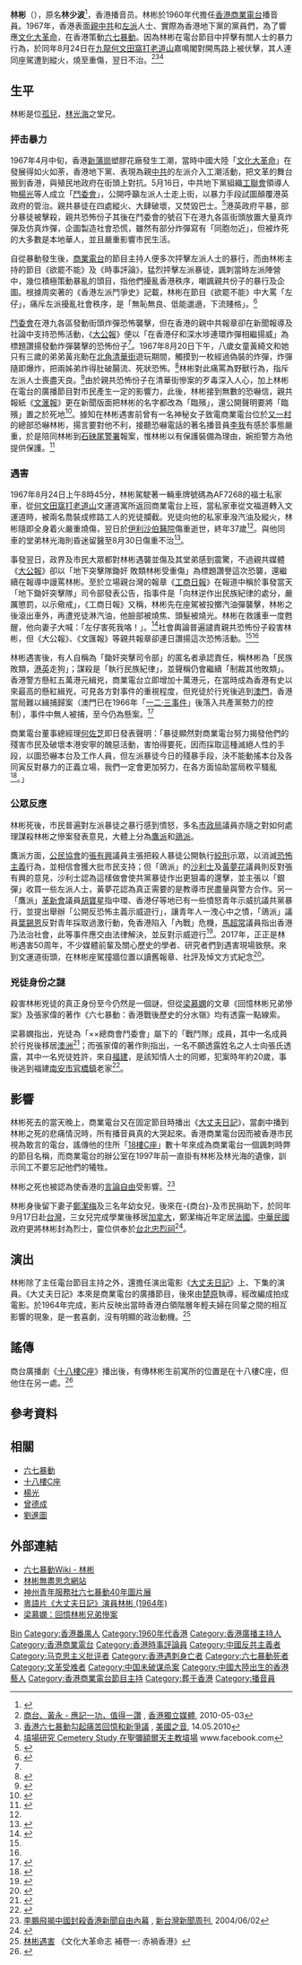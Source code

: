 {{Otheruses|林彬}}
{{Infobox Biography
| subject_name   = 林彬 
| image_name     = LinBin.jpg
| image_size     = 250px
| image_caption  = 林彬
| date_of_birth  = {{birth date|1929|9|24}}
| date_of_death ={{Death date and age|1967|8|25|1929|9|24}}
| place_of_birth = {{ROC-1928}}[[廣東省_(中華民國)|廣東省]][[廣州市_(中華民國)|廣州市]]
| place_of_death = {{HKG-1959}}[[九龍|九龍]][[京士柏|京士柏]][[伊利沙伯醫院|伊利沙伯醫院]]<ref name="mpweekly.com">{{cite web|url=https://www.mpweekly.com/culture/%e5%85%ad%e4%b8%83%e6%9a%b4%e5%8b%95-%e6%8a%97%e7%88%ad-%e6%ad%b7%e5%8f%b2-21851|title=回到1967大撕裂的時代|date=2017-02-02|website=明周文化|access-date=2019-07-29|archive-date=2021-02-03|archive-url=https://web.archive.org/web/20210203171920/https://www.mpweekly.com/culture/%E5%85%AD%E4%B8%83%E6%9A%B4%E5%8B%95-%E6%8A%97%E7%88%AD-%E6%AD%B7%E5%8F%B2-21851|dead-url=no}}</ref>
| occupation     = [[香港商業電台|香港商業電台]]播音員
}}

'''林彬'''（{{bd|1929年|9月24日|1967年|8月25日|catIdx=L林}}），原名'''林少波'''<ref>{{cite web|url=http://www.dimcook.com/ahsio/blog/5088604/跑馬地天主教墳場與林彬|title=跑馬地天主教墳場與林彬|website=www.dimcook.com|access-date=2014-03-15|archive-date=2020-08-14|archive-url=https://web.archive.org/web/20200814090217/https://www.dimcook.com/ahsio/blog/5088604/%e8%b7%91%e9%a6%ac%e5%9c%b0%e5%a4%a9%e4%b8%bb%e6%95%99%e5%a2%b3%e5%a0%b4%e8%88%87%e6%9e%97%e5%bd%ac|dead-url=yes}}</ref>，香港播音员。林彬於1960年代擔任[[香港商業電台|香港商業電台]]播音員。1967年，香港表面[[親中共|親中共]]和[[左派|左派]]人士、實際為香港地下黨的黨員們，為了響應[[文化大革命|文化大革命]]，在香港策動[[六七暴動|六七暴動]]。因為林彬在電台節目中抨擊有關人士的暴力行為，於同年8月24日在[[九龍|九龍]][[何文田|何文田]][[窩打老道山|窩打老道山]]嘉鳴閣對開馬路上被伏擊，其人連同座駕遭到縱火，燒至重傷，翌日不治。<ref>[http://www.inmediahk.net/node/1006870 商台、黃永 - 應記一功，值得一讚] {{Wayback|url=http://www.inmediahk.net/node/1006870 |date=20200514180922 }}, [[香港獨立媒體|香港獨立媒體]], 2010-05-03</ref><ref>[http://www.voachinese.com/content/article-20100514-riots-stirs-fresh-memory-controversy-hongkong-93764699/476300.html 香港六七暴動勾起痛苦回憶和新爭議] {{Wayback|url=http://www.voachinese.com/content/article-20100514-riots-stirs-fresh-memory-controversy-hongkong-93764699/476300.html |date=20160430080752 }}, [[美國之音|美國之音]], 14.05.2010</ref><ref>[https://m.facebook.com/story.php?story_fbid=445856005977775&id=245578639338847/ 墳場研究 Cemetery Study 在聖彌額爾天主教墳場] {{Wayback|url=https://m.facebook.com/story.php?story_fbid=445856005977775&id=245578639338847%2F |date=20210606185325 }} www.facebook.com</ref>

== 生平 ==
林彬是位[[孤兒|孤兒]]，[[林光海|林光海]]之堂兄。

=== 抨击暴力 ===
{{seealso|六七暴動}}
1967年4月中旬，香港[[新蒲崗|新蒲崗]]塑膠花廠發生工潮，當時中國大陸「[[文化大革命|文化大革命]]」在發展得如火如荼，香港地下黨、表現為親[[中共|中共]]的左派介入工潮活動，把文革的舞台搬到香港，與殖民地政府在街頭上對抗。5月16日，中共地下黨組織[[工聯會|工聯會]]領導人物[[楊光_(鬥委會)|楊光]]等人成立「[[鬥委會|鬥委會]]」，公開呼籲左派人士走上街，以暴力手段試圖顛覆港英政府的管治。親共暴徒在四處縱火、大肆破壞，又焚毀巴士。<ref name="六七暴動暴徒無差別攻擊平民">{{cite web |title=【六七暴動】暴徒的特徵 — 無差別攻擊平民 |url=https://www.wetoasthk.com/%e5%85%ad%e4%b8%83%e6%9a%b4%e5%be%92/ |accessdate=2021-10-09 |archiveurl=https://web.archive.org/web/20200608041132/https://www.wetoasthk.com/%E5%85%AD%E4%B8%83%E6%9A%B4%E5%BE%92/ |archivedate=2020-06-08 |deadurl=no }}</ref>港英政府平暴，部分暴徒被擊殺，親共恐怖份子其後在鬥委會的號召下在港九各區街頭放置大量真炸彈及仿真炸彈，企圖製造社會恐慌，雖然有部分炸彈寫有「同胞勿近」，但被炸死的大多數是本地華人，並且嚴重影響市民生活。

自從暴動發生後，[[商業電台|商業電台]]的節目主持人便多次抨擊左派人士的暴行，而由林彬主持的節目《欲罷不能》及《時事評論》，猛烈抨擊左派暴徒，諷刺當時左派陣營中，幾位積極策動暴亂的頭目，指他們擾亂香港秩序，嘲諷親共份子的暴行及企圖。根據周奕著的《香港左派鬥爭史》記載，林彬在節目《欲罷不能》中大罵「左仔」，痛斥左派擾亂社會秩序，是「無恥無良、低能邋遢，下流賤格」。<ref>{{cite news|url=http://hk.apple.nextmedia.com/template/apple/art_main.php?iss_id=20100430&sec_id=4104&subsec=11866&art_id=13981746|title=民建聯買時段掀大風波 名嘴潘小濤哭商台對不起林彬|publisher=蘋果日報|date=2010年4月30日 |archiveurl=https://web.archive.org/web/20150403171041/http://hk.apple.nextmedia.com/news/art/20100430/13981746 |archivedate=2015-04-03 |deadurl=yes }}</ref>

[[鬥委會|鬥委會]]在港九各區發動街頭炸彈恐怖襲擊，但在香港的親中共報章卻在新聞報導及社論中支持恐怖活動，《[[大公報|大公報]]》便以「在香港仔和深水埗連環炸彈相繼揚威」為標題讚揚發動炸彈襲擊的恐怖份子<ref name="慘絕人寰的八月"/>。1967年8月20日下午，八歲女童黃綺文和她只有三歲的弟弟黃兆勳在[[清華街_(香港)|北角清華街]]遊玩期間，觸摸到一枚經過偽裝的炸彈，炸彈隨即爆炸，把兩姊弟炸得肚破腸流、死狀恐怖。<ref name="慘絕人寰的八月">{{cite news |title=67 暴動 慘絕人寰的八月 |url=https://www.hkcnews.com/article/3673/%E5%85%AD%E4%B8%83%E6%9A%B4%E5%8B%95-%E6%9E%97%E5%BD%AC-3673/67-%E6%9A%B4%E5%8B%95-%E6%85%98%E7%B5%95%E4%BA%BA%E5%AF%B0%E7%9A%84%E5%85%AB%E6%9C%88 |accessdate=2021-10-01 |work=眾新聞 |date=2017-05-03 |archiveurl=https://web.archive.org/web/20191009163243/https://www.hkcnews.com/article/3673/%E5%85%AD%E4%B8%83%E6%9A%B4%E5%8B%95-%E6%9E%97%E5%BD%AC-3673/67-%E6%9A%B4%E5%8B%95-%E6%85%98%E7%B5%95%E4%BA%BA%E5%AF%B0%E7%9A%84%E5%85%AB%E6%9C%88 |archivedate=2019-10-09 |deadurl=no }}</ref>林彬對此痛罵為野獸行為，指斥左派人士喪盡天良。<ref name="林彬遇害51周年祭（上）">{{cite news |title=悼林彬，驚嘆自己險被炸死──林彬遇害51周年祭（上） |url=https://www.hkcnews.com/article/14543/%E6%9E%97%E5%BD%AC-%E6%B6%88%E5%A4%B1%E7%9A%84%E6%AA%94%E6%A1%88-%E5%85%AD%E4%B8%83%E6%9A%B4%E5%8B%95-14544/%E6%82%BC%E6%9E%97%E5%BD%AC%EF%BC%8C%E9%A9%9A%E5%98%86%E8%87%AA%E5%B7%B1%E9%9A%AA%E8%A2%AB%E7%82%B8%E6%AD%BB%E2%94%80%E2%94%80%E6%9E%97%E5%BD%AC%E9%81%87%E5%AE%B351%E5%91%A8%E5%B9%B4%E7%A5%AD%EF%BC%88%E4%B8%8A%EF%BC%89 |accessdate=2021-10-09 |work=眾新聞 |date=2018-08-24 |archiveurl=https://web.archive.org/web/20191009163300/https://www.hkcnews.com/article/14543/%E6%9E%97%E5%BD%AC-%E6%B6%88%E5%A4%B1%E7%9A%84%E6%AA%94%E6%A1%88-%E5%85%AD%E4%B8%83%E6%9A%B4%E5%8B%95-14544/%E6%82%BC%E6%9E%97%E5%BD%AC%EF%BC%8C%E9%A9%9A%E5%98%86%E8%87%AA%E5%B7%B1%E9%9A%AA%E8%A2%AB%E7%82%B8%E6%AD%BB%E2%94%80%E2%94%80%E6%9E%97%E5%BD%AC%E9%81%87%E5%AE%B351%E5%91%A8%E5%B9%B4%E7%A5%AD%EF%BC%88%E4%B8%8A%EF%BC%89 |archivedate=2019-10-09 |deadurl=no }}</ref>由於親共恐怖份子在清華街慘案的歹毒深入人心，加上林彬在電台的廣播節目對市民產生一定的影響力，此後，林彬接到無數的恐嚇信，親共報紙《[[文匯報_(香港)|文滙報]]》更在新聞版面把林彬的名字都改為「臨殯」，還公開聲明要將「臨殯」置之於死地<ref name="永遠的大丈夫">{{cite news |title=永遠的香港人大丈夫：林彬 |url=http://www.inmediahk.net/%E6%B0%B8%E9%81%A0%E7%9A%84%E9%A6%99%E6%B8%AF%E4%BA%BA%E5%A4%A7%E4%B8%88%E5%A4%AB%EF%BC%9A%E6%9E%97%E5%BD%AC |work=獨立媒體 |date=2013-08-25 |archive-date=2021-06-29 |archive-url=https://web.archive.org/web/20210629075442/http://www.inmediahk.net/%E6%B0%B8%E9%81%A0%E7%9A%84%E9%A6%99%E6%B8%AF%E4%BA%BA%E5%A4%A7%E4%B8%88%E5%A4%AB%EF%BC%9A%E6%9E%97%E5%BD%AC |dead-url=no }}</ref>。據知在林彬遇害前曾有一名神秘女子致電商業電台位於[[又一村|又一村]]的總部恐嚇林彬，揚言要對他不利，接聽恐嚇電話的著名播音員[[李我|李我]]有感於事態嚴重，於是陪同林彬到[[石硤尾警署|石硤尾警署]]報案，惟林彬以有保護裝備為理由，婉拒警方為他提供保護。<ref>{{cite book|url=http://www.huanghuagang.org/library/1967hongkong_12-7-07.html|title=1967:中共煽動香港暴動的罪行――紀念林彬遇害四十年|work=《黃花崗雜誌》|author=林偉棠|deadurl=yes|archiveurl=https://web.archive.org/web/20080306182617/http://www.huanghuagang.org/library/1967hongkong_12-7-07.html|archivedate=2008-03-06}}</ref>

=== 遇害 ===
1967年8月24日上午8時45分，林彬駕駛著一輛車牌號碼為AF7268的福士私家車，從[[何文田|何文田]][[窩打老道山|窩打老道山]]文運道寓所返回商業電台上班，當私家車從文福道轉入文運道時，被兩名喬裝成修路工人的兇徒攔截。兇徒向他的私家車潑汽油及縱火，林彬隨即全身着火嚴重燒傷，翌日於[[伊利沙伯醫院|伊利沙伯醫院]]傷重逝世，終年37歲<ref name="mpweekly.com"/>。與他同車的堂弟林光海則昏迷留醫至8月30日傷重不治<ref>{{cite web|url=http://www.youtube.com/watch?v=v37scgsFMPc|title=《由1967開始》 第一集、第二部分|author=電視廣播有限公司|access-date=2010-07-19|archive-date=2020-08-14|archive-url=https://web.archive.org/web/20200814090045/https://www.youtube.com/watch?v=v37scgsFMPc|dead-url=no}}</ref>。

事發翌日，政界及市民大眾都對林彬遇襲並傷及其堂弟感到震驚，不過親共媒體《[[大公報|大公報]]》卻以「地下突擊隊鋤奸 敗類林彬受重傷」為標題讚譽這次恐襲，還繼續在報導中謾罵林彬。至於立場親台灣的報章《[[工商日報|工商日報]]》在報道中稱於事發當天「地下鋤奸突擊隊」司令部發表公告，指事件是「向林逆作出民族紀律的處分，嚴厲懲罰，以示儆戒」，《工商日報》又稱，林彬先在座駕被投擲汽油彈襲擊，林彬之後滾出車外，再遭兇徒淋汽油，他臉部被燒焦、頭髮被燒光。林彬在救護車一度甦醒，他向妻子大喊：「左仔害死我咯！」。<ref>{{cite news|url=http://hk.apple.nextmedia.com/news/art/20100513/14024469 |title=死亡真相 林彬送院喊：左仔害死我 |publisher=蘋果日報 |date=2010-05-13 |archiveurl=https://web.archive.org/web/20141030210823/http://hk.apple.nextmedia.com/news/art/20100513/14024469 |archivedate=2014-10-30 |deadurl=yes }}</ref>社會輿論普遍譴責親共恐怖份子殺害林彬，但《大公報》、《文匯報》等親共報章卻連日讚揚這次恐怖活動。<ref name="六七暴動暴徒無差別攻擊平民"/><ref name="林彬遇害51周年祭（上）"/>

林彬遇害後，有人自稱為「鋤奸突擊司令部」的匿名者承認責任，稱林彬為「民族敗類，[[港英|港英]]走狗」；謀殺是「執行民族紀律」，並聲稱仍會繼續「制裁其他敗類」。香港警方懸紅五萬港元緝兇，商業電台立即增加十萬港元，在當時成為香港有史以來最高的懸紅緝兇，可見各方對事件的重視程度，但兇徒於行兇後逃到[[澳門|澳門]]，香港當局難以緝捕歸案（澳門已在1966年「[[一二·三事件|一二·三事件]]」後落入共產黨勢力的控制），事件中無人被捕，至今仍為懸案。<ref>{{cite book|url=http://www.ngensis.com/mad-ref/mad-2.htm|title=林彬遇害|work=《文化大革命志 補卷一: 赤禍香港》|access-date=2008-04-20|archive-url=https://web.archive.org/web/20080501020242/http://www.ngensis.com/mad-ref/mad-2.htm|archive-date=2008-05-01|dead-url=yes}}</ref>

商業電台董事總經理[[何佐芝|何佐芝]]即日發表聲明：「暴徒顯然對商業電台努力揭發他們的殘害市民及破壞本港安寧的醜惡活動，害怕得要死，因而採取這種滅絕人性的手段，以圖恐嚇本台及工作人員，但左派暴徒今日的殘暴手段，決不能動搖本台及各同寅反對暴力的正義立場，我們一定會更加努力，在各方面協助當局敉平騷亂<ref>{{cite book|author=張家偉|title=香港六七暴動內情|year=2000|publisher=太平洋世紀出版社|location=香港|isbn=9628274295|pages=103-105}}</ref>。」

=== 公眾反應 ===
林彬死後，市民普遍對左派暴徒之暴行感到憤怒，多名[[市政局_(香港)|市政局]]議員亦隨之對如何處理謀殺林彬之慘案發表意見，大體上分為[[鷹派|鷹派]]和[[鴿派|鴿派]]。

鷹派方面，[[香港公民協會|公民協會]]的[[張有興|張有興]]議員主張把殺人暴徒公開執行[[絞刑|絞刑]]示眾，以消滅[[恐怖主義|恐怖主義]]行為，並相信會獲大批市民支持；但「鴿派」的[[沙利士|沙利士]]及[[黃夢花|黃夢花]]議員則反對張有興的意見，沙利士認為這樣做會使共黨暴徒作出更狠毒的還擊，並主張以「銀彈」收買一些左派人士，黃夢花認為真正需要的是教導市民盡量與警方合作。另一「鷹派」[[香港革新會|革新會]]議員[[胡寶星|胡寶星]]指中環、香港仔等地已有一些憤怒青年示威抗議共黨暴行，並提出舉辦「公開反恐怖主義示威遊行」，讓青年人一洩心中之憤，「鴿派」議員[[葉錫恩|葉錫恩]]反對青年採取過激行動，免香港陷入「內戰」危機，[[馬超常|馬超常]]議員指出香港乃法治社會，此等事件應交由法律解決，並反對示威遊行<ref>{{cite web|url=http://1967riot.wordpress.com/2012/08/31/ksyp-19670831/|title=《工商日報》社論 1967年8月31日|access-date=2012年9月11日|archive-date=2021年2月3日|archive-url=https://web.archive.org/web/20210203171956/https://1967riot.wordpress.com/2012/08/31/ksyp-19670831/|dead-url=no}}</ref>。2017年，正正是林彬遇害50周年，不少媒體前輩及關心歷史的學者、研究者們到遇害現場致祭。來到文運道街頭，在林彬座駕撞牆位置以讀舊報章、社評及悼文方式紀念<ref> {{cite web|url=https://www.hkcnews.com/article/6406/%E6%B6%88%E5%A4%B1%E7%9A%84%E6%AA%94%E6%A1%88-%E5%85%AD%E4%B8%83%E6%9A%B4%E5%8B%95-%E6%9E%97%E5%BD%AC-6422/%E6%AD%B7%E5%8F%B2%E5%9C%A8%E9%80%99%E8%A3%A1%E6%B2%89%E6%80%9D-%E6%9E%97%E5%BD%AC%E9%81%87%E5%AE%B350%E5%91%A8%E5%B9%B4-|title=歷史在這裡沉思　林彬遇害50周年|publisher=[[眾新聞|眾新聞]]|date=2017-08-23|accessdate=2017-08-25 |archiveurl=https://web.archive.org/web/20170826120430/https://www.hkcnews.com/article/6406/%E6%B6%88%E5%A4%B1%E7%9A%84%E6%AA%94%E6%A1%88-%E5%85%AD%E4%B8%83%E6%9A%B4%E5%8B%95-%E6%9E%97%E5%BD%AC-6422/%E6%AD%B7%E5%8F%B2%E5%9C%A8%E9%80%99%E8%A3%A1%E6%B2%89%E6%80%9D-%E6%9E%97%E5%BD%AC%E9%81%87%E5%AE%B350%E5%91%A8%E5%B9%B4- |archivedate=2017-08-26 |deadurl=no }}</ref>。

=== 兇徒身份之謎 ===
殺害林彬兇徒的真正身份至今仍然是一個謎，但從[[梁慕嫻|梁慕嫻]]的文章《回憶林彬兄弟慘案》及張家偉的著作《六七暴動：香港戰後歷史的分水嶺》均有透露一點線索。

梁慕嫻指出，兇徒為「××總商會鬥委會」屬下的「戰鬥隊」成員，其中一名成員於行兇後移居[[澳洲|澳洲]]<ref>{{cite web|url=http://www.open.com.hk/content.php?id=203|title=回憶林彬兄弟慘案|website=www.open.com.hk|access-date=2011-12-27|archive-date=2021-02-03|archive-url=https://web.archive.org/web/20210203172027/http://www.open.com.hk/content.php?id=203|dead-url=no}}</ref>；而張家偉的著作則指出，一名不願透露姓名之人士向張氏透露，其中一名兇徒姓許，來自[[福建省|福建]]，是該知情人士的同鄉，犯案時年約20歲，事後逃到福建[[南安市|南安市]][[官桥镇_(南安市)|官橋鎮]]老家<ref>{{cite book|author=張家偉|title=六七暴動：香港戰後歷史的分水嶺|year=2012|publisher=香港大學出版社|location=香港|isbn=9789888083961|pages=282}}</ref>。

== 影響 ==
林彬死去的當天晚上，商業電台又在固定節目時播出《[[大丈夫日記_(廣播劇)|大丈夫日記]]》，當劇中播到林彬之死的悲痛情況時，所有播音員真的大哭起來。香港商業電台因而被香港市民視為敢言的電台，謠傳他的住所「[[十八樓C座|18樓C座]]」數十年來成為商業電台一個諷刺時弊的節目名稱，而商業電台的辦公室在1997年前一直掛有林彬及林光海的遺像，訓示同工不要忘記他們的犧牲。

林彬之死也被認為使香港的[[言論自由|言論自由]]受影響。<ref>[http://www.newtaiwan.com.tw/bulletinview.jsp?bulletinid=53526 李鵬飛揭中國封殺香港新聞自由內幕] {{webarchive|url=https://web.archive.org/web/20141006115814/http://www.newtaiwan.com.tw/bulletinview.jsp?bulletinid=53526 |date=2014-10-06 }}, [[新台灣新聞周刊|新台灣新聞周刊]], 2004/06/02</ref>

林彬身後留下妻子[[鄭潔梅|鄭潔梅]]及三名年幼女兒，後來在-{商台}-及市民捐助下，於同年9月17日赴[[台灣|台灣]]，三女兒完成學業後移居[[加拿大|加拿大]]，鄭潔梅近年定居[[法國|法國]]。[[中華民國|中華民國]]政府更將林彬封為烈士，靈位供奉於[[台北|台北]][[忠烈祠_(臺灣)|忠烈祠]]<ref>{{cite news|url=http://www.libertytimes.com.tw/2001/new/jul/9/today-int5.htm|title=平反文革暴動董建華膽大妄為？|publisher=《自由電子新聞網》|author=林保華|date=2001年7月9日|deadurl=yes|archiveurl=https://web.archive.org/web/20041211075051/http://www.libertytimes.com.tw/2001/new/jul/9/today-int5.htm|archivedate=2004年12月11日}}</ref>。

== 演出 ==
林彬除了主任電台節目主持之外，還擔任演出電影《[[大丈夫日記_(1964年電影)|大丈夫日記]]》上、下集的演員。《大丈夫日記》本來是商業電台的廣播節目，後來由[[楚原|楚原]]執導，經改編成拍成電影。於1964年完成，影片反映出當時香港白領階層年輕夫婦在同輩之間的相互影響的現象，是一套喜劇，沒有明顯的政治動機。<ref name = "赤禍香港">[http://www.ngensis.com/mad-ref/mad-2.htm 林彬遇害] {{Wayback|url=http://www.ngensis.com/mad-ref/mad-2.htm |date=20080501020242 }}《文化大革命志 補卷一: 赤禍香港》</ref>

== 謠傳 ==
商台廣播劇《[[十八樓C座|十八樓C座]]》播出後，有傳林彬生前寓所的位置是在十八樓C座，但他住在另一處。<ref name = "蘋果">{{cite news|url=http://hk.apple.nextmedia.com/template/apple_sub/art_main.php?iss_id=20080701&sec_id=38164&subsec_id=11236448&art_id=11294678|title=十八樓C座 拗足40年|publisher=《蘋果日報》|date=2008年7月1日}}</ref>

== 參考資料 ==
{{reflist}}

== 相關 ==
* [[六七暴動|六七暴動]]
* [[十八樓C座|十八樓C座]]
* [[楊光_(鬥委會)|楊光]]
* [[曾德成|曾德成]]
* [[劉進圖|劉進圖]]

== 外部連結 ==
* [[:wikia:hk1967riot:林彬|六七暴動Wiki - 林彬]]
* [http://www.memorial.gov.hk/tc/user/2133634118905843225503/default.aspx 林彬無盡思念網站] {{Wayback|url=http://www.memorial.gov.hk/tc/user/2133634118905843225503/default.aspx |date=20210203172100 }}
* [https://web.archive.org/web/20071113233724/http://www.chinayouth.org.hk/20070506/catalogue.html 神州青年服務社六七暴動40年圖片展]
* [http://www.youtube.com/watch?v=mgL0Hvl8Erk 粵語片《大丈夫日記》演員林彬 (1964年)] {{Wayback|url=http://www.youtube.com/watch?v=mgL0Hvl8Erk |date=20210203172557 }}
* [http://www.open.com.hk/content.php?id=203 梁慕嫻：回憶林彬兄弟慘案] {{Wayback|url=http://www.open.com.hk/content.php?id=203 |date=20210203172027 }}

{{Authority control}}
{{DEFAULTSORT:Lin林}}
[[Category:林姓|Bin]]
[[Category:香港番禺人|Category:香港番禺人]]
[[Category:1960年代香港|Category:1960年代香港]]
[[Category:香港廣播主持人|Category:香港廣播主持人]]
[[Category:香港商業電台|Category:香港商業電台]]
[[Category:香港時事評論員|Category:香港時事評論員]]
[[Category:中國反共主義者|Category:中國反共主義者]]
[[Category:马克思主义批评者|Category:马克思主义批评者]]
[[Category:香港遇刺身亡者|Category:香港遇刺身亡者]]
[[Category:六七暴動死者|Category:六七暴動死者]]
[[Category:文革受难者|Category:文革受难者]]
[[Category:中国未破谋杀案|Category:中国未破谋杀案]]
[[Category:中國大陸出生的香港藝人|Category:中國大陸出生的香港藝人]]
[[Category:香港商業電台節目主持|Category:香港商業電台節目主持]]
[[Category:葬于香港|Category:葬于香港]]
[[Category:播音員|Category:播音員]]